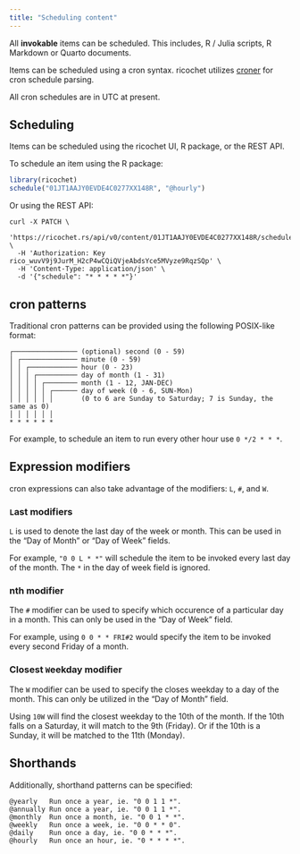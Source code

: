 ```yaml
---
title: "Scheduling content"
---
```


All **invokable** items can be scheduled. This includes, R / Julia scripts, R Markdown or Quarto documents. 

Items can be scheduled using a cron syntax. ricochet utilizes [croner](https://github.com/hexagon/croner-rust) for cron schedule parsing. 

::: callout-tip

All cron schedules are in UTC at present.

:::

## Scheduling 

Items can be scheduled using the ricochet UI, R package, or the REST API. 

To schedule an item using the R package: 

```r
library(ricochet)
schedule("01JT1AAJY0EVDE4C0277XX148R", "@hourly")
```

Or using the REST API: 


```shell
curl -X PATCH \
  'https://ricochet.rs/api/v0/content/01JT1AAJY0EVDE4C0277XX148R/schedule' \
  -H 'Authorization: Key rico_wuvV9j9JurM_H2cP4wCQiQVjeAbdsYce5MVyze9RqzSQp' \
  -H 'Content-Type: application/json' \
  -d '{"schedule": "* * * * *"}'
```

## cron patterns

Traditional cron patterns can be provided using the following POSIX-like format:

```
┌──────────────── (optional) second (0 - 59)
│ ┌────────────── minute (0 - 59)
│ │ ┌──────────── hour (0 - 23)
│ │ │ ┌────────── day of month (1 - 31)
│ │ │ │ ┌──────── month (1 - 12, JAN-DEC)
│ │ │ │ │ ┌────── day of week (0 - 6, SUN-Mon)
│ │ │ │ │ │       (0 to 6 are Sunday to Saturday; 7 is Sunday, the same as 0)
│ │ │ │ │ │
* * * * * *
```

For example, to schedule an item to run every other hour use `0 */2 * * *`.

## Expression modifiers

cron expressions can also take advantage of the modifiers: `L`, `#`, and `W`.

### `L`ast modifiers

`L` is used to denote the last day of the week or month. This can be used in the "Day of Month" or "Day of Week" fields.

For example, `"0 0 L * *"` will schedule the item to be invoked every last day of the month. The `*` in the day of week field is ignored. 


### nth modifier

The `#` modifier can be used to specify which occurence of a particular day in a month. This can only be used in the "Day of Week" field.

For example, using `0 0 * * FRI#2` would specify the item to be invoked every second Friday of a month.

### Closest `W`eekday modifier

The `W` modifier can be used to specify the closes weekday to a day of the month. This can only be utilized in the "Day of Month" field. 

Using `10W` will find the closest weekday to the 10th of the month. If the 10th falls on a Saturday, it will match to the 9th (Friday). Or if the 10th is a Sunday, it will be matched to the 11th (Monday).

## Shorthands 

Additionally, shorthand patterns can be specified: 

```
@yearly	  Run once a year, ie. "0 0 1 1 *".
@annually Run once a year, ie. "0 0 1 1 *".
@monthly  Run once a month, ie. "0 0 1 * *".
@weekly	  Run once a week, ie. "0 0 * * 0".
@daily	  Run once a day, ie. "0 0 * * *".
@hourly	  Run once an hour, ie. "0 * * * *".
```